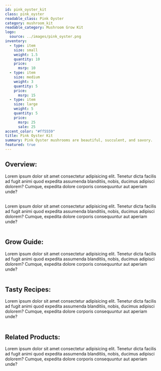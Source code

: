 ```yaml
---
id: pink_oyster_kit
class: pink_oyster
readable_class: Pink Oyster
category: mushroom_kit
readable_category: Mushroom Grow Kit
logo:
  source: ../images/pink_oyster.png
inventory:
  - type: item
    size: small
    weight: 1.5
    quantity: 10
    price:
      msrp: 10
  - type: item
    size: medium
    weight: 3
    quantity: 5
    price:
      msrp: 15
  - type: item
    size: large
    weight: 5
    quantity: 5
    price:
      msrp: 25
      sale: 25
accent_color: "#ff5559"
title: Pink Oyster Kit
summary: Pink Oyster mushrooms are beautiful, succulent, and savory.
featured: true
---
```


## Overview:

Lorem ipsum dolor sit amet consectetur adipisicing elit. Tenetur dicta facilis ad fugit animi quod expedita assumenda blanditiis, nobis, ducimus adipisci dolorem? Cumque, expedita dolore corporis consequuntur aut aperiam unde?<br/><br/>

Lorem ipsum dolor sit amet consectetur adipisicing elit. Tenetur dicta facilis ad fugit animi quod expedita assumenda blanditiis, nobis, ducimus adipisci dolorem? Cumque, expedita dolore corporis consequuntur aut aperiam unde?<br/><br/>

## Grow Guide:

Lorem ipsum dolor sit amet consectetur adipisicing elit. Tenetur dicta facilis ad fugit animi quod expedita assumenda blanditiis, nobis, ducimus adipisci dolorem? Cumque, expedita dolore corporis consequuntur aut aperiam unde?<br/><br/>

## Tasty Recipes:

Lorem ipsum dolor sit amet consectetur adipisicing elit. Tenetur dicta facilis ad fugit animi quod expedita assumenda blanditiis, nobis, ducimus adipisci dolorem? Cumque, expedita dolore corporis consequuntur aut aperiam unde?<br/><br/>

## Related Products:

Lorem ipsum dolor sit amet consectetur adipisicing elit. Tenetur dicta facilis ad fugit animi quod expedita assumenda blanditiis, nobis, ducimus adipisci dolorem? Cumque, expedita dolore corporis consequuntur aut aperiam unde?<br/><br/>
